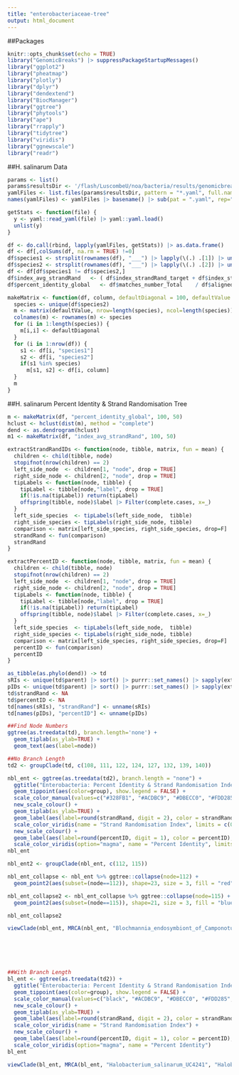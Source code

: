 ```yaml
---
title: "enterobacteriaceae-tree"
output: html_document
---
```


##Packages
```r
knitr::opts_chunk$set(echo = TRUE)
library("GenomicBreaks") |> suppressPackageStartupMessages()
library("ggplot2")
library("pheatmap")
library("plotly")
library("dplyr")
library("dendextend")
library("BiocManager")
library("ggtree")
library("phytools")
library("ape")
library("rrapply")
library("tidytree")
library("viridis")
library("ggnewscale")
library("readr")
```


##H. salinarum Data
```r
params <- list()
params$resultsDir <- '/flash/LuscombeU/noa/bacteria/results/genomicbreaks'
yamlFiles <- list.files(params$resultsDir, pattern = "*.yaml", full.names = TRUE)
names(yamlFiles) <- yamlFiles |> basename() |> sub(pat = ".yaml", rep="")

getStats <- function(file) {
  y <- yaml::read_yaml(file) |> yaml::yaml.load()
  unlist(y)
}

df <- do.call(rbind, lapply(yamlFiles, getStats)) |> as.data.frame()
df <- df[,colSums(df, na.rm = TRUE) !=0]
df$species1 <- strsplit(rownames(df), "___") |> lapply(\(.) .[1]) |> unlist()
df$species2 <- strsplit(rownames(df), "___") |> lapply(\(.) .[2]) |> unlist()
df <- df[df$species1 != df$species2,]
df$index_avg_strandRand   <- ( df$index_strandRand_target + df$index_strandRand_query ) / 2
df$percent_identity_global   <- df$matches_number_Total    / df$aligned_length_Total * 100

makeMatrix <- function(df, column, defaultDiagonal = 100, defaultValue = NA) {
  species <- unique(df$species2)
  m <- matrix(defaultValue, nrow=length(species), ncol=length(species))
  colnames(m) <- rownames(m) <- species
  for (i in 1:length(species)) {
    m[i,i] <- defaultDiagonal
  }
  for (i in 1:nrow(df)) {
    s1 <- df[i, "species1"]
    s2 <- df[i, "species2"]
    if(s1 %in% species)
      m[s1, s2] <- df[i, column]
  }
  m
}
```


##H. salinarum Percent Identity & Strand Randomisation Tree
```r
m <- makeMatrix(df, "percent_identity_global", 100, 50)
hclust <- hclust(dist(m), method = "complete")
dend <- as.dendrogram(hclust)
m1 <- makeMatrix(df, "index_avg_strandRand", 100, 50)

extractStrandRandIDs <- function(node, tibble, matrix, fun = mean) {
  children <- child(tibble, node)
  stopifnot(nrow(children) == 2)
  left_side_node  <- children[1, "node", drop = TRUE]
  right_side_node <- children[2, "node", drop = TRUE]
  tipLabels <- function(node, tibble) {
    tipLabel <- tibble[node,"label", drop = TRUE]
    if(!is.na(tipLabel)) return(tipLabel)
    offspring(tibble, node)$label |> Filter(complete.cases, x=_)
  }
  left_side_species  <- tipLabels(left_side_node,  tibble)
  right_side_species <- tipLabels(right_side_node, tibble)
  comparison <- matrix[left_side_species, right_side_species, drop=F]
  strandRand <- fun(comparison)
  strandRand
}

extractPercentID <- function(node, tibble, matrix, fun = mean) {
  children <- child(tibble, node)
  stopifnot(nrow(children) == 2)
  left_side_node  <- children[1, "node", drop = TRUE]
  right_side_node <- children[2, "node", drop = TRUE]
  tipLabels <- function(node, tibble) {
    tipLabel <- tibble[node,"label", drop = TRUE]
    if(!is.na(tipLabel)) return(tipLabel)
    offspring(tibble, node)$label |> Filter(complete.cases, x=_)
  }
  left_side_species  <- tipLabels(left_side_node,  tibble)
  right_side_species <- tipLabels(right_side_node, tibble)
  comparison <- matrix[left_side_species, right_side_species, drop=F]
  percentID <- fun(comparison)
  percentID
}

as_tibble(as.phylo(dend)) -> td
sRIs <- unique(td$parent) |> sort() |> purrr::set_names() |> sapply(extractStrandRandIDs, td, m1)
pIDs <- unique(td$parent) |> sort() |> purrr::set_names() |> sapply(extractPercentID, td, m)
td$strandRand <- NA
td$percentID <- NA
td[names(sRIs), "strandRand"] <- unname(sRIs)
td[names(pIDs), "percentID"] <- unname(pIDs)

##Find Node Numbers
ggtree(as.treedata(td), branch.length='none') + 
  geom_tiplab(as_ylab=TRUE) + 
  geom_text(aes(label=node))

##No Branch Length
td2 <- groupClade(td, c(108, 111, 122, 124, 127, 132, 139, 140))

nbl_ent <- ggtree(as.treedata(td2), branch.length = "none") +
  ggtitle("Enterobacteria: Percent Identity & Strand Randomisation Index (no branch length)") +
  geom_tippoint(aes(color=group), show.legend = FALSE) +
  scale_color_manual(values=c("#328FB1", "#ACDBC9", "#DBECC0", "#FDD285", "#F7A7A6", "#F4BA94", "#DFACF6", "#8D9DF5")) +
  new_scale_colour() +
  geom_tiplab(as_ylab=TRUE) +
  geom_label(aes(label=round(strandRand, digit = 2), color = strandRand), label.size = 0.25, size = 2, na.rm = TRUE, label.padding = unit(0.15, "lines"), nudge_y = 0.5) +
  scale_color_viridis(name = "Strand Randomisation Index", limits = c(0,1)) +
  new_scale_colour() +
  geom_label(aes(label=round(percentID, digit = 1), color = percentID), label.size = 0.25, size = 2, na.rm = TRUE, label.padding = unit(0.15, "lines"), nudge_y = -0.5) +
  scale_color_viridis(option="magma", name = "Percent Identity", limits = c(51,100))
nbl_ent

nbl_ent2 <- groupClade(nbl_ent, c(112, 115))

nbl_ent_collapse <- nbl_ent %>% ggtree::collapse(node=112) +
  geom_point2(aes(subset=(node==112)), shape=23, size = 3, fill = "red")

nbl_ent_collapse2 <- nbl_ent_collapse %>% ggtree::collapse(node=115) +
  geom_point2(aes(subset=(node==115)), shape=21, size = 3, fill = "blue")

nbl_ent_collapse2

viewClade(nbl_ent, MRCA(nbl_ent, "Blochmannia_endosymbiont_of_Camponotus_nipponensis", "Kosakonia_sacchari"))






##With Branch Length
bl_ent <- ggtree(as.treedata(td2)) +
  ggtitle("Enterobacteria: Percent Identity & Strand Randomisation Index (no branch length)") +
  geom_tippoint(aes(color=group), show.legend = FALSE) +
  scale_color_manual(values=c("black", "#ACDBC9", "#DBECC0", "#FDD285", "#F7A7A6", "#F4BA94", "#DFACF6", "#8D9DF5")) +
  new_scale_colour() +
  geom_tiplab(as_ylab=TRUE) +
  geom_label(aes(label=round(strandRand, digit = 2), color = strandRand), label.size = 0.25, size = 2, na.rm = TRUE, label.padding = unit(0.15, "lines"), nudge_y = 0.5) +
  scale_color_viridis(name = "Strand Randomisation Index") +
  new_scale_colour() +
  geom_label(aes(label=round(percentID, digit = 1), color = percentID), label.size = 0.25, size = 2, na.rm = TRUE, label.padding = unit(0.15, "lines"), nudge_y = -0.5) +
  scale_color_viridis(option="magma", name = "Percent Identity")
bl_ent

viewClade(bl_ent, MRCA(bl_ent, "Halobacterium_salinarum_UC4241", "Halobacterium_salinarum_KBTZ01"))

```
